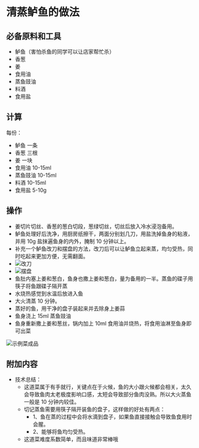 # 清蒸鲈鱼的做法

## 必备原料和工具

- 鲈鱼（害怕杀鱼的同学可以让店家帮忙杀）
- 香葱
- 姜
- 食用油
- 蒸鱼豉油
- 料酒
- 食用盐

## 计算

每份：

- 鲈鱼 一条
- 香葱 三根
- 姜  一块
- 食用油 10-15ml
- 蒸鱼豉油 10-15ml
- 料酒 10-15ml
- 食用盐 5-10g

## 操作

- 姜切片切丝、香葱的葱白切段，葱绿切丝，切丝后放入冷水浸泡备用。
- 鲈鱼处理好后洗净，用厨房纸擦干，两面分别划几刀，用盐洗掉鱼身的粘液，并用 10g 盐抹遍鱼身的内外，腌制 10 分钟以上。
- 补充一个鲈鱼改刀和摆盘的方法，改刀后可以让鲈鱼立起来蒸，均匀受热，同时吃起来更加方便，无需翻面。
- ![改刀](./改刀.jpg)
- ![摆盘](./摆盘.jpg)
- 鱼肚内塞上姜和葱白，鱼身也撒上姜和葱白，量为备用的一半。蒸鱼的碟子用筷子将鱼跟碟子隔开蒸
- 水烧热感觉到水温后放进入鱼
- 大火清蒸 10 分钟。
- 蒸好的鱼，用干净的盘子装起来并去除身上姜蒜
- 鱼身浇上 15ml 蒸鱼豉油
- 鱼身重新撒上姜和葱丝，锅内加上 10ml 食用油并烧热，将食用油淋至鱼身即可出菜

![示例菜成品](./清蒸鲈鱼.jpg)

## 附加内容

- 技术总结：
  - 这道菜属于有手就行，关键点在于火候，鱼的大小跟火候都会相关，太久会导致鱼肉太老极度影响口感，太短会导致部分鱼肉没熟。所以大火蒸鱼一般是 10 分钟内较佳。
  - 切记蒸鱼需要用筷子隔开装鱼的盘子，这样做的好处有两点：
    - 1、鱼在蒸的过程中会将水滴到盘子，如果鱼直接接触会导致鱼食用时会腥。
    - 2、能够将鱼均匀受热。
  - 这道菜难度系数简单，而且味道非常棒哦


